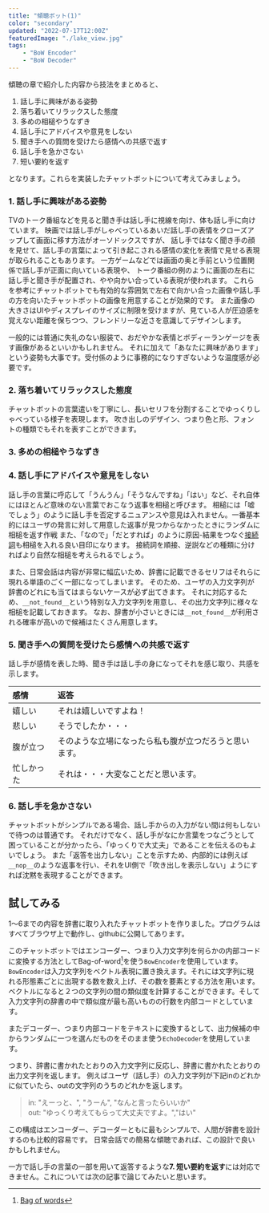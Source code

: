 ```yaml
---
title: "傾聴ボット(1)"
color: "secondary"
updated: "2022-07-17T12:00Z"
featuredImage: "./lake_view.jpg"
tags: 
    - "BoW Encoder"
    - "BoW Decoder"
---
```



傾聴の章で紹介した内容から技法をまとめると、

1. 話し手に興味がある姿勢
2. 落ち着いてリラックスした態度
3. 多めの相槌やうなずき
4. 話し手にアドバイスや意見をしない
5. 聞き手への質問を受けたら感情への共感で返す
6. 話し手を急かさない
7. 短い要約を返す
    
となります。これらを実装したチャットボットについて考えてみましょう。

### 1. 話し手に興味がある姿勢

TVのトーク番組などを見ると聞き手は話し手に視線を向け、体も話し手に向けています。
映画では話し手がしゃべっているあいだ話し手の表情をクローズアップして画面に移す方法がオーソドックスですが、
話し手ではなく聞き手の顔を見せて、話し手の言葉によって引き起こされる感情の変化を表情で見せる表現が取られることもあります。
一方ゲームなどでは画面の奥と手前という位置関係で話し手が正面に向いている表現や、
トーク番組の例のように画面の左右に話し手と聞き手が配置され、やや向かい合っている表現が使われます。
これらを参考にチャットボットでも有効的な雰囲気で左右で向かい合った画像や話し手の方を向いたチャットボットの画像を用意することが効果的です。
また画像の大きさはUIやディスプレイのサイズに制限を受けますが、見ている人が圧迫感を覚えない距離を保ちつつ、フレンドリーな近さを意識してデザインします。

一般的には普通に失礼のない服装で、おだやかな表情とボディーランゲージを表す画像があるといいかもしれません。
それに加えて「あなたに興味があります」という姿勢も大事です。受付係のように事務的になりすぎないような温度感が必要です。

### 2. 落ち着いてリラックスした態度

チャットボットの言葉遣いを丁寧にし、長いセリフを分割することでゆっくりしゃべっている様子を表現します。
吹き出しのデザイン、つまり色と形、フォントの種類でもそれを表すことができます。

### 3. 多めの相槌やうなずき
### 4. 話し手にアドバイスや意見をしない

話し手の言葉に呼応して「うんうん」「そうなんですね」「はい」など、それ自体にはほとんど意味のない言葉でおこなう返事を相槌と呼びます。
相槌には「嘘でしょう」のように話し手を否定するニュアンスや意見は入れません。一番基本的にはユーザの発言に対して用意した返事が見つからなかったときにランダムに相槌を返す作戦
また、「なので」「だとすれば」のように原因-結果をつなぐ[接続詞](https://ja.wikipedia.org/wiki/%E6%8E%A5%E7%B6%9A%E8%A9%9E)も相槌を入れる良い目印になります。
接続詞を順接、逆説などの種類に分ければより自然な相槌を考えられるでしょう。
 
また、日常会話は内容が非常に幅広いため、辞書に記載できるセリフはそれらに現れる単語のごく一部になってしまいます。
そのため、ユーザの入力文字列が辞書のどれにも当てはまらないケースが必ず出てきます。
それに対応するため、`__not_found__`という特別な入力文字列を用意し、その出力文字列に様々な相槌を記載しておきます。
なお、辞書が小さいときには`__not_found__`が利用される確率が高いので候補はたくさん用意します。

### 5. 聞き手への質問を受けたら感情への共感で返す

話し手が感情を表した時、聞き手は話し手の身になってそれを感じ取り、共感を示します。

| 感情 | 返答 |
| :--  | :-- |
| 嬉しい | それは嬉しいですよね！ |
| 悲しい | そうでしたか・・・|
| 腹が立つ | そのような立場になったら私も腹が立つだろうと思います。|
| 忙しかった| それは・・・大変なことだと思います。|

### 6. 話し手を急かさない

チャットボットがシンプルである場合、話し手からの入力がない間は何もしないで待つのは普通です。
それだけでなく、話し手がなにか言葉をつなごうとして困っていることが分かったら、「ゆっくりで大丈夫」であることを伝えるのもよいでしょう。
また「返答を出力しない」ことを示すため、内部的には例えば `__nop__`のような返事を行い、それをUI側で「吹き出しを表示しない」ようにすれば沈黙を表現することができます。

## 試してみる

1〜6までの内容を辞書に取り入れたチャットボットを作りました。プログラムはすべてブラウザ上で動作し、githubに公開してあります。

<Chatbot source='/chatbot/prompter'/>

このチャットボットではエンコーダー、つまり入力文字列を何らかの内部コードに変換する方法としてBag-of-word[^1]を使う`BowEncoder`を使用しています。
`BowEncoder`は入力文字列をベクトル表現に置き換えます。それには文字列に現れる形態素ごとに出現する数を数え上げ、その数を要素とする方法を用います。
ベクトルになると２つの文字列の間の類似度を計算することができます。そして入力文字列の辞書の中で類似度が最も高いものの行数を内部コードとしています。

[^1]: [Bag of words](https://en.wikipedia.org/wiki/Bag-of-words_model)

またデコーダー、つまり内部コードをテキストに変換するとして、出力候補の中からランダムに一つを選んだものをそのまま使う`EchoDecoder`を使用しています。

つまり、辞書に書かれたとおりの入力文字列に反応し、辞書に書かれたとおりの出力文字列を返します。
例えばユーザ（話し手）の入力文字列が下記inのどれかに似ていたら、outの文字列のうちのどれかを返します。

> in: "えーっと、", "うーん", "なんと言ったらいいか"  
> out: "ゆっくり考えてもらって大丈夫ですよ。","はい"

この構成はエンコーダー、デコーダーともに最もシンプルで、人間が辞書を設計するのも比較的容易です。
日常会話での簡易な傾聴であれば、この設計で良いかもしれません。

一方で話し手の言葉の一部を用いて返答するような**7. 短い要約を返す**には対応できません。これについては次の記事で論じてみたいと思います。
